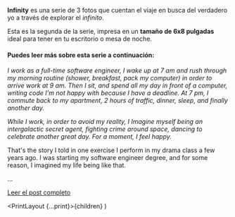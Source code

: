 

**Infinity** es una serie de 3 fotos que cuentan el viaje en busca del verdadero yo a través de explorar el _infinito_.

Esta es la segunda de la serie, impresa en un **tamaño de 6x8 pulgadas** ideal para tener en tu escritorio o mesa de noche.

#### Puedes leer más sobre esta serie a continuación:

_I work as a full-time software engineer, I wake up at 7 am and rush through my morning routine (shower, breakfast, pack my computer) in order to arrive work at 9 am. Then I sit, and spend all my day in front of a computer, writing code I'm not happy with because I have a deadline. At 7 pm, I commute back to my apartment, 2 hours of traffic, dinner, sleep, and finally another day._

_While I work, in order to avoid my reality, I Imagine myself being an intergalactic secret agent, fighting crime around space, dancing to celebrate another great day. For a moment, I feel happy._

That's the story I told in one exercise I perform in my drama class a few years ago.
I was starting my software engineer degree, and for some reason, I imagined my life being like that.

...

[Leer el post completo](/posts/infinity)

  <PrintLayout {...print}>{children}</PrintLayout>
)
